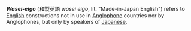 '''''Wasei-eigo''''' (&#21644;&#35069;&#33521;&#35486; ''wasei eigo'', lit. "Made-in-Japan English") refers to [[English]] constructions not in use in [[Anglophone]] countries nor by Anglophones, but only by speakers of [[Japanese language|Japanese]].

{{stub}}

<!-- Todo:
Examples (e.g. paper-driver)
discussion of wasei-eigo terms as perceived by Japanese
distinction vs. [[Engrish]]
-->